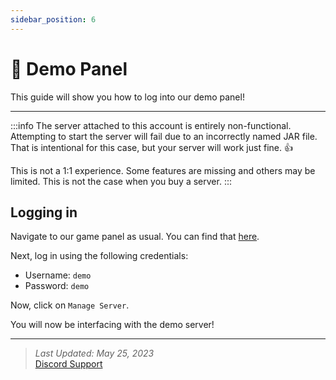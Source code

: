 ```yaml
---
sidebar_position: 6
---
```


# 👀 Demo Panel
This guide will show you how to log into our demo panel!

---

:::info
The server attached to this account is entirely non-functional. Attempting to start the server will fail due to an incorrectly named JAR file. That is intentional for this case, but your server will work just fine. 👍

This is not a 1:1 experience. Some features are missing and others may be limited. This is not the case when you buy a server.
:::

## Logging in

Navigate to our game panel as usual. You can find that [here](https://panel.asteroidhost.com).

Next, log in using the following credentials:
* Username: `demo`
* Password: `demo`

Now, click on `Manage Server`.

You will now be interfacing with the demo server!

---

> *Last Updated: May 25, 2023*   
[<icon icon="fa-brands fa-discord" size="lg" /> Discord Support](https://discord.gg/ZTGMcfsskN)